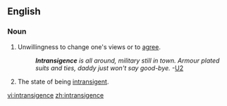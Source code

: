 ==English==

===Noun===
{{en-noun}}

# Unwillingness to change one's views or to [[agree]].
#:'''''Intransigence''' is all around, military still in town.  Armour plated suits and ties, daddy just won't say good-bye.''  -[[w:U2 (band)|U2]]
# The state of being [[intransigent]].

[[vi:intransigence]]
[[zh:intransigence]]